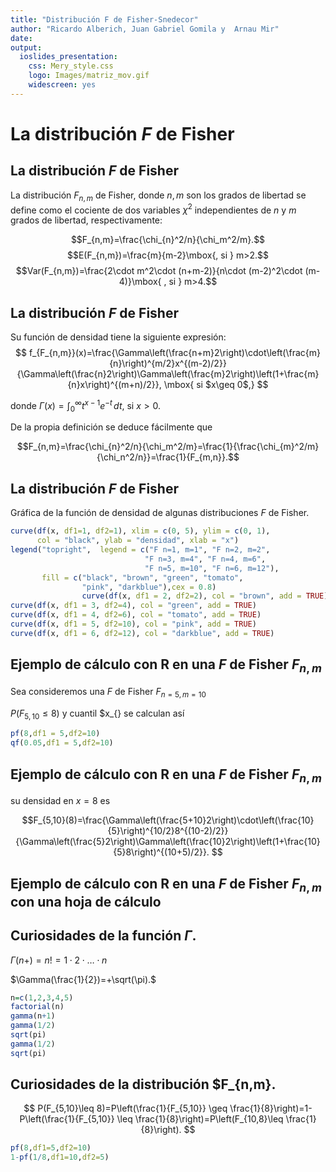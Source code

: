 ```yaml
---
title: "Distribución F de Fisher-Snedecor"
author: "Ricardo Alberich, Juan Gabriel Gomila y  Arnau Mir"
date: 
output: 
  ioslides_presentation:
    css: Mery_style.css
    logo: Images/matriz_mov.gif
    widescreen: yes
---
```



# La distribución $F$ de Fisher

## La distribución $F$ de Fisher

La distribución $F_{n,m}$ de Fisher, donde $n,m$ son los grados de libertad se define como el cociente de dos variables $\chi^2$ independientes de $n$ y $m$ grados de libertad, respectivamente:


$$F_{n,m}=\frac{\chi_{n}^2/n}{\chi_m^2/m}.$$
$$E(F_{n,m})=\frac{m}{m-2}\mbox{,  si } m>2.$$
$$Var(F_{n,m})=\frac{2\cdot m^2\cdot (n+m-2)}{n\cdot (m-2)^2\cdot (m-4)}\mbox{ , si } m>4.$$





## La distribución $F$ de Fisher


Su función de densidad tiene la siguiente expresión:
$$
f_{F_{n,m}}(x)=\frac{\Gamma\left(\frac{n+m}2\right)\cdot\left(\frac{m}{n}\right)^{m/2}x^{(m-2)/2}}
{\Gamma\left(\frac{n}2\right)\Gamma\left(\frac{m}2\right)\left(1+\frac{m}{n}x\right)^{(m+n)/2}},
\mbox{ si $x\geq 0$,}
$$

donde $\Gamma(x)=\int_0^{\infty} t^{x-1}e^{-t}\, dt,$ si $x> 0$.





De la propia definición se deduce fácilmente que

$$F_{n,m}=\frac{\chi_{n}^2/n}{\chi_m^2/m}=\frac{1}{\frac{\chi_{m}^2/m}{\chi_n^2/n}}=\frac{1}{F_{m,n}}.$$

## La distribución $F$ de Fisher

Gráfica de la función de densidad de algunas distribuciones $F$ de Fisher.



```r
curve(df(x, df1=1, df2=1), xlim = c(0, 5), ylim = c(0, 1),
      col = "black", ylab = "densidad", xlab = "x")
legend("topright",  legend = c("F n=1, m=1", "F n=2, m=2",
                              "F n=3, m=4", "F n=4, m=6",
                              "F n=5, m=10", "F n=6, m=12"),
       fill = c("black", "brown", "green", "tomato", 
                "pink", "darkblue"),cex = 0.8)
                curve(df(x, df1 = 2, df2=2), col = "brown", add = TRUE)
curve(df(x, df1 = 3, df2=4), col = "green", add = TRUE)
curve(df(x, df1 = 4, df2=6), col = "tomato", add = TRUE)
curve(df(x, df1 = 5, df2=10), col = "pink", add = TRUE)
curve(df(x, df1 = 6, df2=12), col = "darkblue", add = TRUE)
```

## Ejemplo de cálculo con R en una $F$ de Fisher $F_{n,m}$


Sea   consideremos una $F$ de Fisher $F_{n=5,m=10}$

$P(F_{5,10}\leq 8)$   y  cuantil $x_{\alpfa=0.05}  se calculan así  



```r
pf(8,df1 = 5,df2=10)
qf(0.05,df1 = 5,df2=10)
```

## Ejemplo de cálculo con R en una $F$ de Fisher $F_{n,m}$

su densidad   en $x=8$ es  

$$F_{5,10}(8)=\frac{\Gamma\left(\frac{5+10}2\right)\cdot\left(\frac{10}{5}\right)^{10/2}8^{(10-2)/2}}
{\Gamma\left(\frac{5}2\right)\Gamma\left(\frac{10}2\right)\left(1+\frac{10}{5}8\right)^{(10+5)/2}}.
$$






## Ejemplo de cálculo con R en una $F$ de Fisher $F_{n,m}$ con  una hoja de cálculo




## Curiosidades de la función $\Gamma$.


$\Gamma(n+)=n!=1\cdot 2\cdot \ldots\cdot n$

$\Gamma(\frac{1}{2})=+\sqrt(\pi).$

```r
n=c(1,2,3,4,5)
factorial(n)
gamma(n+1)
gamma(1/2)
sqrt(pi)
gamma(1/2)
sqrt(pi)
```


## Curiosidades de la distribución $F_{n,m}.

$$
P(F_{5,10}\leq 8)=P\left(\frac{1}{F_{5,10}} \geq \frac{1}{8}\right)=1-P\left(\frac{1}{F_{5,10}} \leq \frac{1}{8}\right)=P\left(F_{10,8}\leq \frac{1}{8}\right).
$$



```r
pf(8,df1=5,df2=10)
1-pf(1/8,df1=10,df2=5)
```




